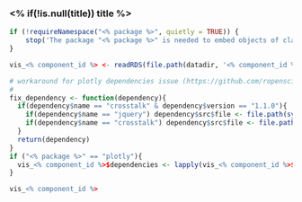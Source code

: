 ### <% if(!is.null(title)) title %>

<!-- Component created on <% timestamp %> -->

```{r}
if (!requireNamespace("<% package %>", quietly = TRUE)) {
    stop('The package "<% package %>" is needed to embed objects of class "<% class %>".', call. = FALSE)
}

vis_<% component_id %> <- readRDS(file.path(datadir, '<% component_id %>.rds'))

# workaround for plotly dependencies issue (https://github.com/ropensci/plotly/issues/1044)
# 
fix_dependency <- function(dependency){
  if(dependency$name == "crosstalk" & dependency$version == "1.1.0"){
    if(dependency$name == "jquery") dependency$src$file <- file.path(system.file(package ="crosstalk"), "lib/jquery")
    if(dependency$name == "crosstalk") dependency$src$file <- file.path(system.file(package ="crosstalk"), "www")
  }
  return(dependency)
}
if ("<% package %>" == "plotly"){
  vis_<% component_id %>$dependencies <- lapply(vis_<% component_id %>$dependencies, fix_dependency)  
}

vis_<% component_id %>
```


